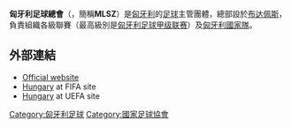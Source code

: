 {{國家足協 |
  Name               = 匈牙利足球總會<br />''Hungarian Football Federation''  |
  Logo               = Hungarian Football Federation.svg |
  Founded            = 1901年 |
  FIFA affiliation   = 1907年 |
  Region             = [[歐洲足協|歐洲足協]] |
  Region affiliation = 1954年 |
  President          = {{flagicon|HUN}} [[István_Kisteleki|István Kisteleki]]〈代行〉 |
  Coach              = {{flagicon|NED}} [[艾榮·高文|艾榮·高文]] (2008-)|
}}
'''匈牙利足球總會'''（{{lang-hu|'''Magyar Labdarúgó Szövetség'''}}，簡稱'''MLSZ'''）是[[匈牙利|匈牙利]]的[[英式足球|足球]]主管團體，總部設於[[布达佩斯|布达佩斯]]，負責組織各級聯賽（最高級別是[[匈牙利足球甲级联赛|匈牙利足球甲级联赛]]）及[[匈牙利國家足球隊|匈牙利國家隊]]。

==外部連結==
*[http://www.mlsz.hu/ Official website] {{Wayback|url=http://www.mlsz.hu/ |date=20100104140117 }}
*[http://www.fifa.com/associations/association=hun/index.html  Hungary] {{Wayback|url=http://www.fifa.com/associations/association=hun/index.html |date=20181220210628 }} at FIFA site
*[http://www.uefa.com/memberassociations/association=HUN/index.html  Hungary] {{Wayback|url=http://www.uefa.com/memberassociations/association=HUN/index.html |date=20120621212609 }} at UEFA site

{{UEFA成員國家足球協會}}

[[Category:匈牙利足球|Category:匈牙利足球]]
[[Category:國家足球協會|Category:國家足球協會]]